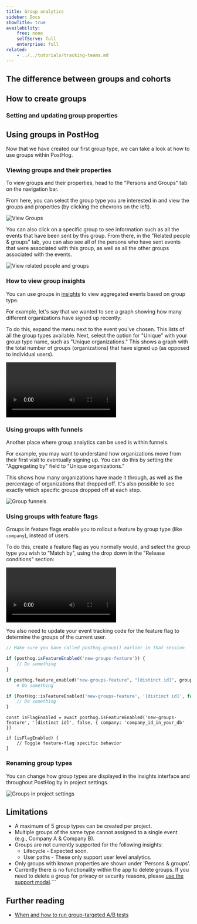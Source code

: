 ```yaml
---
title: Group analytics
sidebar: Docs
showTitle: true
availability:
    free: none
    selfServe: full
    enterprise: full
related:
    - ../../tutorials/tracking-teams.md
---
```


<JSGroupsIntro />

## The difference between groups and cohorts

<JSGroupsVSCohorts />

## How to create groups

<JSCreateGroups />

### Setting and updating group properties

<JSSetGroupProperties />

## Using groups in PostHog

Now that we have created our first group type, we can take a look at how to use groups within PostHog.

### Viewing groups and their properties

To view groups and their properties, head to the "Persons and Groups" tab on the navigation bar.

From here, you can select the group type you are interested in and view the groups and properties (by clicking the chevrons on the left).

![View Groups](../../images/docs/user-guides/funnels/view-groups.png)

You can also click on a specific group to see information such as all the events that have been sent by this group. From there, in the "Related people & groups" tab, you can also see all of the persons who have sent events that were associated with this group, as well as all the other groups associated with the events.

![View related people and groups](../../images/docs/user-guides/funnels/related-people-and-groups.png)

### How to view group insights

You can use groups in [insights](/docs/product-analytics/insights) to view aggregated events based on group type.

For example, let's say that we wanted to see a graph showing how many different organizations have signed up recently:

To do this, expand the menu next to the event you've chosen. This lists of all the group types available. Next, select the option for "Unique" with your group type name, such as "Unique organizations." This shows a graph with the total number of groups (organizations) that have signed up (as opposed to individual users).

![Analyze group insights](../../images/docs/user-guides/funnels/group-insights.mp4)

### Using groups with funnels

Another place where group analytics can be used is within funnels.

For example, you may want to understand how organizations move from their first visit to eventually signing up. You can do this by setting the "Aggregating by" field to "Unique organizations."

This shows how many organizations have made it through, as well as the percentage of organizations that dropped off. It's also possible to see exactly which specific groups dropped off at each step.

![Group funnels](../../images/docs/user-guides/funnels/funnels-group-aggregation.png)

### Using groups with feature flags

Groups in feature flags enable you to rollout a feature by group type (like `company`), instead of users.

To do this, create a feature flag as you normally would, and select the group type you wish to "Match by", using the drop down in the "Release conditions" section:

![Groups in project settings](../../images/docs/user-guides/funnels/groups-in-feature-flags.mp4)

You also need to update your event tracking code for the feature flag to determine the groups of the current user.

<MultiLanguage>

```js
// Make sure you have called posthog.group() earlier in that session

if (posthog.isFeatureEnabled('new-groups-feature')) {
    // Do something
}
```

```python
if posthog.feature_enabled("new-groups-feature", "[distinct id]", groups={"company": "company_id_in_your_db"}):
    # Do something
```

```php
if (PostHog::isFeatureEnabled('new-groups-feature', '[distinct id]', false, array("company" => "company_id_in_your_db"))) {
    // Do something
}
```

```node
const isFlagEnabled = await posthog.isFeatureEnabled('new-groups-feature', '[distinct id]', false, { company: 'company_id_in_your_db' })

if (isFlagEnabled) {
    // Toggle feature-flag specific behavior
}
```

</MultiLanguage>

### Renaming group types

You can change how group types are displayed in the insights interface and throughout PostHog by in project settings.

![Groups in project settings](../../images/docs/user-guides/funnels/groups-project-settings.png)

## Limitations

-   A maximum of 5 group types can be created per project.
-   Multiple groups of the same type cannot assigned to a single event (e.g., Company A & Company B).
-   Groups are not currently supported for the following insights:
    -   Lifecycle - Expected soon.
    -   User paths - These only support user level analytics.
-   Only groups with known properties are shown under 'Persons & groups'.
-   Currently there is no functionality within the app to delete groups. If you need to delete a group for privacy or security reasons, please [use the support modal](https://app.posthog.com/home#supportModal=support%3Adata_management).```

## Further reading

- [When and how to run group-targeted A/B tests](/blog/running-group-targeted-ab-tests)
